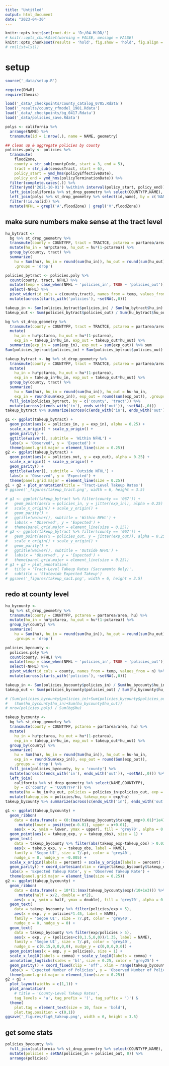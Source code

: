 ```yaml
---
title: "Untitled"
output: html_document
date: "2023-04-30"
---
```


```r
knitr::opts_knit$set(root.dir = 'D:/04-MLDD/')
# knitr::opts_chunk$set(warning = FALSE, message = FALSE) 
knitr::opts_chunk$set(results = 'hold', fig.show = 'hold', fig.align = 'center')
# rm(list=ls())

```

# setup

```r
source('_data/setup.R')

require(DMwR)
require(themis)

```

```r
load('_data/_checkpoints/county_catalog_0705.Rdata')
load('_results/county_rfmodel_1981.Rdata')
load('_data/_checkpoints/bg_0417.Rdata')
load('_data/policies_save.Rdata')

polys <- california %>% 
  arrange(NAME) %>%  
  transmute(id = 1:nrow(.), name = NAME, geometry) 

```


```r
## clean up & aggregate policies by county
policies.poly <- policies %>%
  transmute(
    floodZone,
    county = str_sub(countyCode, start = 3, end = 5),
    tract = str_sub(censusTract, start = 6),
    policy_start = ymd_hms(policyEffectiveDate),
    policy_end = ymd_hms(policyTerminationDate)) %>%
  filter(complete.cases(.)) %>%
  filter(ymd('2021-10-01') %within% interval(policy_start, policy_end)) %>%
  left_join(california %>% st_drop_geometry %>% select(COUNTYFP,NAME), by = c('county' = 'COUNTYFP')) %>%
  left_join(polys %>% st_drop_geometry %>% select(id,name), by = c('NAME' = 'name')) %>%
  filter(!is.na(id)) %>% 
  mutate(NFHL = grepl('A',floodZone) | grepl('V',floodZone))

```

## make sure numbers make sense at the tract level 

```r
hu_bytract <-   
  bg %>% st_drop_geometry %>% 
  transmute(county = COUNTYFP, tract = TRACTCE, pctarea = partarea/area, hu) %>% 
  mutate(hu_in = hu*pctarea, hu_out = hu*(1-pctarea)) %>% 
  group_by(county, tract) %>% 
  summarize(
    hu = Sum(hu), hu_in = round(sum(hu_in)), hu_out = round(sum(hu_out)), 
    .groups = 'drop')

policies_bytract <- policies.poly %>%
  count(county, tract, NFHL) %>% 
  mutate(temp = case_when(NFHL ~ 'policies_in', TRUE ~ 'policies_out')) %>% 
  select(-NFHL) %>% 
  pivot_wider(id_cols = c(county,tract), names_from = temp, values_from = n) %>% 
  mutate(across(starts_with('policies'), ~setNA(.,0)))

```

```r
takeup_in <- Sum(policies_bytract$policies_in) / Sum(hu_bytract$hu_in)
takeup_out <- Sum(policies_bytract$policies_out) / Sum(hu_bytract$hu_out)

bg %>% st_drop_geometry %>% 
  transmute(county = COUNTYFP, tract = TRACTCE, pctarea = partarea/area, hu) %>% 
  mutate(
    hu_in = hu*pctarea, hu_out = hu*(1-pctarea),
    exp_in = takeup_in*hu_in, exp_out = takeup_out*hu_out) %>% 
  summarize(exp_in = sum(exp_in), exp_out = sum(exp_out)) %>% sum
Sum(policies_bytract$policies_in) + Sum(policies_bytract$policies_out)

```

```r
takeup_bytract <- bg %>% st_drop_geometry %>%
  transmute(county = COUNTYFP, tract = TRACTCE, pctarea = partarea/area, hu) %>% 
  mutate(
    hu_in = hu*pctarea, hu_out = hu*(1-pctarea),
    exp_in = takeup_in*hu_in, exp_out = takeup_out*hu_out) %>% 
  group_by(county, tract) %>% 
  summarize(
    hu = Sum(hu), hu_in = round(sum(hu_in)), hu_out = hu-hu_in,
    exp_in = round(sum(exp_in)), exp_out = round(sum(exp_out)), .groups = 'drop') %>% 
  full_join(policies_bytract, by = c('county', 'tract')) %>% 
  mutate(across(c(ends_with('in'), ends_with('out')), ~setNA(.,0))) 
takeup_bytract %>% summarize(across(c(ends_with('in'), ends_with('out')), Sum))

```

```r
g1 <- ggplot(takeup_bytract) + 
  geom_point(aes(x = policies_in, y = exp_in), alpha = 0.25) + 
  scale_x_origin() + scale_y_origin() +
  geom_parity() + 
  ggtitle(waiver(), subtitle = 'Within NFHL') + 
  labs(x = 'Observed', y = 'Expected') + 
  theme(panel.grid.major = element_line(size = 0.25))
g2 <- ggplot(takeup_bytract) + 
  geom_point(aes(x = policies_out, y = exp_out), alpha = 0.25) + 
  scale_x_origin() + scale_y_origin() +
  geom_parity() + 
  ggtitle(waiver(), subtitle = 'Outside NFHL') + 
  labs(x = 'Observed', y = 'Expected') + 
  theme(panel.grid.major = element_line(size = 0.25))
g1 + g2 + plot_annotation(title = 'Tract-Level Takeup Rates')
# ggsave('_figures/takeup_tract.png', width = 6, height = 3.5)

# g1 <- ggplot(takeup_bytract %>% filter(county == '067')) + 
#   geom_point(aes(x = policies_in, y = jitter(exp_in)), alpha = 0.25) + 
#   scale_x_origin() + scale_y_origin() +
#   geom_parity() + 
#   ggtitle(waiver(), subtitle = 'Within NFHL') + 
#   labs(x = 'Observed', y = 'Expected') + 
#   theme(panel.grid.major = element_line(size = 0.25))
# g2 <- ggplot(takeup_bytract %>% filter(county == '067')) + 
#   geom_point(aes(x = policies_out, y = jitter(exp_out)), alpha = 0.25) + 
#   scale_x_origin() + scale_y_origin() +
#   geom_parity() + 
#   ggtitle(waiver(), subtitle = 'Outside NFHL') + 
#   labs(x = 'Observed', y = 'Expected') + 
#   theme(panel.grid.major = element_line(size = 0.25))
# g1 + g2 + plot_annotation(
#   title = 'Tract-Level Takeup Rates (Sacramento Only)',
#   subtitle = 'Statewide Expected Takeup')
# ggsave('_figures/takeup_sac1.png', width = 6, height = 3.5)

```

## redo at county level

```r
hu_bycounty <- 
  bg %>% st_drop_geometry %>% 
  transmute(county = COUNTYFP, pctarea = partarea/area, hu) %>% 
  mutate(hu_in = hu*pctarea, hu_out = hu*(1-pctarea)) %>% 
  group_by(county) %>% 
  summarize(
    hu = Sum(hu), hu_in = round(sum(hu_in)), hu_out = round(sum(hu_out)), 
    .groups = 'drop')

policies_bycounty <- 
  policies.poly %>%
  count(county, NFHL) %>% 
  mutate(temp = case_when(NFHL ~ 'policies_in', TRUE ~ 'policies_out')) %>% 
  select(-NFHL) %>% 
  pivot_wider(id_cols = county, names_from = temp, values_from = n) %>% 
  mutate(across(starts_with('policies'), ~setNA(.,0)))

takeup_in <- Sum(policies_bycounty$policies_in) / Sum(hu_bycounty$hu_in)
takeup_out <- Sum(policies_bycounty$policies_out) / Sum(hu_bycounty$hu_out)

# (Sum(policies_bycounty$policies_in)+Sum(policies_bycounty$policies_out)) / 
#   (Sum(hu_bycounty$hu_in)+Sum(hu_bycounty$hu_out))
# nrow(policies.poly) / Sum(bg$hu)

takeup_bycounty <- 
  bg %>% st_drop_geometry %>%
  transmute(county = COUNTYFP, pctarea = partarea/area, hu) %>% 
  mutate(
    hu_in = hu*pctarea, hu_out = hu*(1-pctarea),
    exp_in = takeup_in*hu_in, exp_out = takeup_out*hu_out) %>% 
  group_by(county) %>% 
  summarize(
    hu = Sum(hu), hu_in = round(Sum(hu_in)), hu_out = hu-hu_in,
    exp_in = round(Sum(exp_in)), exp_out = round(Sum(exp_out)), 
    .groups = 'drop') %>% 
  full_join(policies_bycounty, by = 'county') %>% 
  mutate(across(c(ends_with('in'), ends_with('out')), ~setNA(.,0))) %>% 
  left_join(
    california %>% st_drop_geometry %>% select(NAME,COUNTYFP), 
    by = c('county' = 'COUNTYFP')) %>% 
  mutate(hu = hu_in+hu_out, policies = policies_in+policies_out, exp = exp_in+exp_out) %>%
  mutate(takeup_obs = policies/hu, takeup_exp = exp/hu)
takeup_bycounty %>% summarize(across(c(ends_with('in'), ends_with('out')), Sum))

```

```r
g1 <- ggplot(takeup_bycounty) + 
  geom_ribbon(
    data = data.frame(x = (0:(max(takeup_bycounty$takeup_exp+0.01)*1e4))/1e4) %>% 
      mutate(lower = positive(x-0.01), upper = x+0.01),
    aes(x = x, ymin = lower, ymax = upper), fill = 'grey70', alpha = 0.25) + 
  geom_point(aes(x = takeup_exp, y = takeup_obs), size = 1) + 
  geom_text(
    data = takeup_bycounty %>% filter(abs(takeup_exp-takeup_obs) > 0.03),
    aes(x = takeup_exp, y = takeup_obs, label = NAME),
    family = 'Segoe UI', size = 7/.pt, color = 'grey40', 
    nudge_x = 0, nudge_y = -0.005) + 
  scale_x_origin(labels = percent) + scale_y_origin(labels = percent) +
  geom_parity() + coord_cartesian(xlim = range(takeup_bycounty$takeup_exp)) + 
  labs(x = 'Expected Takeup Rate', y = 'Observed Takeup Rate') + 
  theme(panel.grid.major = element_line(size = 0.25))
g2 <- ggplot(takeup_bycounty) + 
  geom_ribbon(
    data = data.frame(x = 10*(1:(max(takeup_bycounty$exp)/10+1e3))) %>% 
      mutate(half = x/2, double = x*2),
    aes(x = x, ymin = half, ymax = double), fill = 'grey70', alpha = 0.25) + 
  geom_text(
    data = takeup_bycounty %>% filter(policies/exp > 5),
    aes(x = exp, y = policies*1.45, label = NAME),
    family = 'Segoe UI', size = 7/.pt, color = 'grey40', 
    nudge_x = 0, nudge_y = 0) + 
  geom_text(
    data = takeup_bycounty %>% filter(exp/policies > 5),
    aes(x = exp, y = (policies+c(0,1.5,0,0))/1.35, label = NAME),
    family = 'Segoe UI', size = 7/.pt, color = 'grey40', 
    nudge_x = c(0.15,0,0,0,0), nudge_y = c(0,0,0,0,0)) + 
  geom_point(aes(x = exp, y = policies), size = 1) + 
  scale_x_log10(labels = comma) + scale_y_log10(labels = comma) + 
  annotation_logticks(sides = 'bl', size = 0.25, color = 'grey25') + 
  geom_parity() + coord_fixed(clip = 'off', xlim = range(takeup_bycounty$exp)) + 
  labs(x = 'Expected Number of Policies', y = 'Observed Number of Policies') + 
  theme(panel.grid.major = element_line(size = 0.25))
g2 + g1 + 
  plot_layout(widths = c(1,1)) + 
  plot_annotation(
    # title = 'County-Level Takeup Rates',
    tag_levels = 'a', tag_prefix = '(', tag_suffix = ')') &
  theme(
    plot.tag = element_text(size = 10, face = 'bold'),
    plot.tag.position = c(0,1))
ggsave('_figures/fig6_takeup.png', width = 6, height = 3.5)

```

## get some stats

```r
policies_bycounty %>% 
  full_join(california %>% st_drop_geometry %>% select(COUNTYFP,NAME), by = c('county' = 'COUNTYFP')) %>% 
  mutate(policies = setNA(policies_in + policies_out, 0)) %>% 
  arrange(policies)

```

